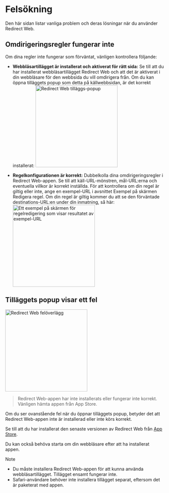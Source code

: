 
# Felsökning

Den här sidan listar vanliga problem och deras lösningar när du använder Redirect Web.

<TOCInline toc={toc} />

## Omdirigeringsregler fungerar inte

Om dina regler inte fungerar som förväntat, vänligen kontrollera följande:

- **Webbläsartillägget är installerat och aktiverat för rätt sida:** Se till att du har installerat webbläsartillägget Redirect Web och att det är aktiverat i din webbläsare för den webbsida du vill omdirigera från. Om du kan öppna tilläggets popup som detta på källwebbsidan, är det korrekt installerat:
    <Image src={ExtensionPopup} alt="Redirect Web tilläggs-popup" width="260" hasShadow/>

- **Regelkonfigurationen är korrekt:** Dubbelkolla dina omdirigeringsregler i Redirect Web-appen. Se till att käll-URL-mönstren, mål-URL:erna och eventuella villkor är korrekt inställda. För att kontrollera om din regel är giltig eller inte, ange en exempel-URL i avsnittet Exempel på skärmen Redigera regel. Om din regel är giltig kommer du att se den förväntade destinations-URL:en under din inmatning, så här:
    <Image src={RuleEditExampleResult} alt="Ett exempel på skärmen för regelredigering som visar resultatet av exempel-URL" width="260" hasShadow/>

## Tilläggets popup visar ett fel

<Image src={ErrorOverlay} alt="Redirect Web felöverlägg" width="260" hasShadow hasRoundedCorners/>

> Redirect Web-appen har inte installerats eller fungerar inte korrekt.
> Vänligen hämta appen från App Store.

Om du ser ovanstående fel när du öppnar tilläggets popup, betyder det att Redirect Web-appen inte är installerad eller inte körs korrekt.

Se till att du har installerat den senaste versionen av Redirect Web från [App Store](https://apps.apple.com/app/id1571283503).

Du kan också behöva starta om din webbläsare efter att ha installerat appen.

> [!NOTE]
> * Du måste installera Redirect Web-appen för att kunna använda webbläsartillägget. Tillägget ensamt fungerar inte.
> * Safari-användare behöver inte installera tillägget separat, eftersom det är paketerat med appen.
